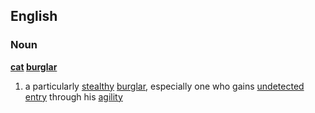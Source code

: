 ==English==
===Noun===
'''[[cat]] [[burglar]]'''
# a particularly [[stealthy]] [[burglar]], especially one who gains [[undetected]] [[entry]] through his [[agility]]